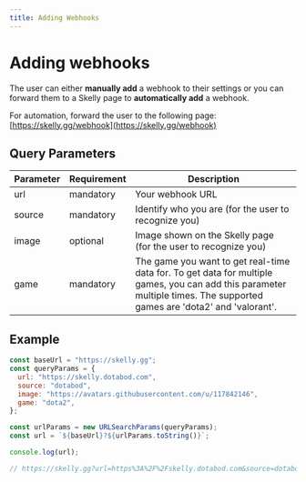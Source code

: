 ```yaml
---
title: Adding Webhooks
---
```


# Adding webhooks

The user can either **manually add** a webhook to their settings or you can forward them to a Skelly page to **automatically add** a webhook.

For automation, forward the user to the following page: [https://skelly.gg/webhook](https://skelly.gg/webhook)

## Query Parameters

| Parameter | Requirement | Description                                                                                                                                                             |
| --------- | ----------- | ----------------------------------------------------------------------------------------------------------------------------------------------------------------------- |
| url       | mandatory   | Your webhook URL                                                                                                                                                        |
| source    | mandatory   | Identify who you are (for the user to recognize you)                                                                                                                    |
| image     | optional    | Image shown on the Skelly page (for the user to recognize you)                                                                                                          |
| game      | mandatory   | The game you want to get real-time data for. To get data for multiple games, you can add this parameter multiple times. The supported games are 'dota2' and 'valorant'. |

## Example

```js
const baseUrl = "https://skelly.gg";
const queryParams = {
  url: "https://skelly.dotabod.com",
  source: "dotabod",
  image: "https://avatars.githubusercontent.com/u/117842146",
  game: "dota2",
};

const urlParams = new URLSearchParams(queryParams);
const url = `${baseUrl}?${urlParams.toString()}`;

console.log(url);

// https://skelly.gg?url=https%3A%2F%2Fskelly.dotabod.com&source=dotabod&image=https%3A%2F%2Favatars.githubusercontent.com%2Fu%2F117842146&game=dota2
```
